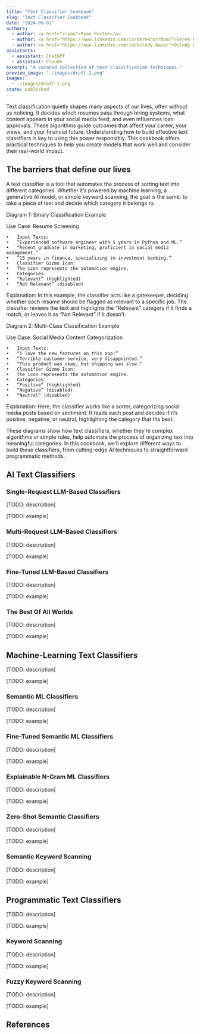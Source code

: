```yaml
---
title: "Text Classifier Cookbook"
slug: "Text Classifier Cookbook"
date: "2024-09-01"
authors:
  - author: <a href="/ryan">Ryan Porter</a>
  - author: <a href="https://www.linkedin.com/in/dereknorrbom/">Derek Norrbom</a>
  - author: <a href="https://www.linkedin.com/in/osledy-bazo/">Osledy Bazó</a>
assistants:
  - assistant: ChatGPT
  - assistant: Claude
excerpt: "A curated collection of text classification techniques."
preview_image: "./images/draft-2.png"
images:
  - ./images/draft-2.png
state: published
---
```



Text classification quietly shapes many aspects of our lives, often without us noticing. It decides which resumes pass through hiring systems, what content appears in your social media feed, and even influences loan approvals. These algorithms guide outcomes that affect your career, your views, and your financial future. Understanding how to build effective text classifiers is key to using this power responsibly. This cookbook offers practical techniques to help you create models that work well and consider their real-world impact.

## The barriers that define our lives

A text classifier is a tool that automates the process of sorting text into different categories. Whether it’s powered by machine learning, a generative AI model, or simple keyword scanning, the goal is the same: to take a piece of text and decide which category it belongs to.

Diagram 1: Binary Classification Example

Use Case: Resume Screening

	•	Input Texts:
	•	“Experienced software engineer with 5 years in Python and ML.”
	•	“Recent graduate in marketing, proficient in social media management.”
	•	“15 years in finance, specializing in investment banking.”
	•	Classifier Gizmo Icon:
	•	The icon represents the automation engine.
	•	Categories:
	•	“Relevant” (highlighted)
	•	“Not Relevant” (disabled)

Explanation:
In this example, the classifier acts like a gatekeeper, deciding whether each resume should be flagged as relevant to a specific job. The classifier reviews the text and highlights the “Relevant” category if it finds a match, or leaves it as “Not Relevant” if it doesn’t.

Diagram 2: Multi-Class Classification Example

Use Case: Social Media Content Categorization

	•	Input Texts:
	•	“I love the new features on this app!”
	•	“Terrible customer service, very disappointed.”
	•	“This product was okay, but shipping was slow.”
	•	Classifier Gizmo Icon:
	•	The icon represents the automation engine.
	•	Categories:
	•	“Positive” (highlighted)
	•	“Negative” (disabled)
	•	“Neutral” (disabled)

Explanation:
Here, the classifier works like a sorter, categorizing social media posts based on sentiment. It reads each post and decides if it’s positive, negative, or neutral, highlighting the category that fits best.

These diagrams show how text classifiers, whether they’re complex algorithms or simple rules, help automate the process of organizing text into meaningful categories. In this cookbook, we’ll explore different ways to build these classifiers, from cutting-edge AI techniques to straightforward programmatic methods.

## AI Text Classifiers

### Single-Request LLM-Based Classifiers

[TODO: description]

[TODO: example]

### Multi-Request LLM-Based Classifiers

[TODO: description]

[TODO: example]

### Fine-Tuned LLM-Based Classifiers

[TODO: description]

[TODO: example]

### The Best Of All Worlds

[TODO: description]

[TODO: example]

## Machine-Learning Text Classifiers

[TODO: description]

[TODO: example]

### Semantic ML Classifiers

[TODO: description]

[TODO: example]

### Fine-Tuned Semantic ML Classifiers

[TODO: description]

[TODO: example]

### Explainable N-Gram ML Classifiers

[TODO: description]

[TODO: example]

### Zero-Shot Semantic Classifiers

[TODO: description]

[TODO: example]

### Semantic Keyword Scanning

[TODO: description]

[TODO: example]

## Programmatic Text Classifiers

[TODO: description]

[TODO: example]

### Keyword Scanning

[TODO: description]

[TODO: example]

### Fuzzy Keyword Scanning

[TODO: description]

[TODO: example]

## References

<CitationsList citationFormat="apa" />
